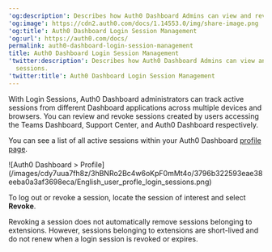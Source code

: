 ---
'og:description': Describes how Auth0 Dashboard Admins can view and revoke login sessions.
'og:image': https://cdn2.auth0.com/docs/1.14553.0/img/share-image.png
'og:title': Auth0 Dashboard Login Session Management
'og:url': https://auth0.com/docs/
permalink: auth0-dashboard-login-session-management
title: Auth0 Dashboard Login Session Management
'twitter:description': Describes how Auth0 Dashboard Admins can view and revoke login
  sessions.
'twitter:title': Auth0 Dashboard Login Session Management
---
With Login Sessions, <Tooltip tip="Auth0 Dashboard: Auth0's main product to configure your services." cta="View Glossary" href="/docs/glossary?term=Auth0+Dashboard">Auth0 Dashboard</Tooltip> administrators can track active sessions from different Dashboard applications across multiple devices and browsers. You can review and revoke sessions created by users accessing the Teams Dashboard, Support Center, and Auth0 Dashboard respectively.

You can see a list of all active sessions within your Auth0 Dashboard [profile page](https://manage.auth0.com/#/profile/sessions).

<Frame>![Auth0 Dashboard > Profile](/images/cdy7uua7fh8z/3hBNRo2Bc4w6oKpF0mMt4o/3796b322593eae38eeba0a3af3698eca/English_user_profle_login_sessions.png)</Frame>

To log out or revoke a session, locate the session of interest and select **Revoke**.

<Callout icon="file-lines" color="#0EA5E9" iconType="regular">

Revoking a session does not automatically remove sessions belonging to extensions. However, sessions belonging to extensions are short-lived and do not renew when a login session is revoked or expires.

</Callout>